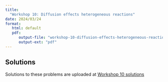 ```yaml
---
title: 
  "Workshop 10: Diffusion effects heterogeneous reactions"
date: 2024/03/24
format: 
   html: default
   pdf:
      output-file: "workshop-10-diffusion-effects-heterogeneous-reactions"
      output-ext: "pdf"
---
```


::: {.callout-tip}
## Solutions

Solutions to these problems are uploaded at [Workshop 10 solutions](./solutions.qmd)

:::

